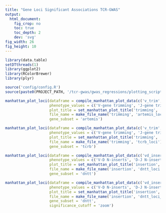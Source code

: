 ```yaml
---
title: "Gene Loci Significant Associations TCR-GWAS"
output:
  html_document:
    fig_crop: no
    toc: true
    toc_depth: 2
    dev: 'svg'
fig_width: 26
fig_height: 10 
---
```


```r
library(data.table)
setDTthreads(1)
library(ggplot2)
library(RColorBrewer)
library(plyr)

source('config/config.R')
source(paste0(PROJECT_PATH, '/tcr-gwas/gwas_regressions/plotting_scripts/plotting_functions/manhattan_plot_functions.R'))
```

```r
manhattan_plot_loci(dataframe = compile_manhattan_plot_data(c('v_trim', 'j_trim', 'd1_trim', 'd0_trim')), 
                    phenotype_values = c('V-gene trimming', 'J-gene trimming', '3\'-end D-gene trimming', '5\'-end D-gene trimming'),
                    plot_title = set_manhattan_plot_title('trimming', 'artemis'), 
                    file_name = make_file_name('trimming', 'artemis_loci'), 
                    gene_subset = 'artemis')
```

```r
manhattan_plot_loci(dataframe = compile_manhattan_plot_data(c('v_trim', 'j_trim', 'd1_trim', 'd0_trim')), 
                    phenotype_values = c('V-gene trimming', 'J-gene trimming', '3\'-end D-gene trimming','5\'-end D-gene trimming'),
                    plot_title = set_manhattan_plot_title('trimming', 'tcrb'), 
                    file_name = make_file_name('trimming', 'tcrb_loci'), 
                    gene_subset = 'tcrb')
```

```r
manhattan_plot_loci(dataframe = compile_manhattan_plot_data(c('vd_insert', 'dj_insert')), 
                    phenotype_values = c('V-D N-inserts', 'D-J N-inserts'),
                    plot_title = set_manhattan_plot_title('insertion', 'dntt'), 
                    file_name = make_file_name('insertion', 'dntt_loci'), 
                    gene_subset = 'dntt')
```

```r
manhattan_plot_loci(dataframe = compile_manhattan_plot_data(c('vd_insert', 'dj_insert')), 
                    phenotype_values = c('V-D N-inserts', 'D-J N-inserts'),
                    plot_title = set_manhattan_plot_title('insertion', 'dntt'), 
                    file_name = make_file_name('insertion', 'dntt_loci_zoom'), 
                    gene_subset = 'dntt',
                    significance_cutoff = 'zoom')
```

